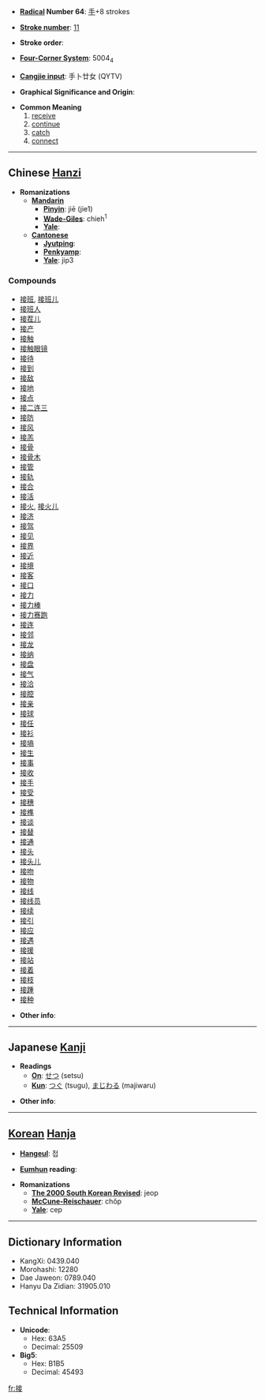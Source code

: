 * '''[[Wiktionary:Chinese radical index| Radical]] Number 64''': [[Wiktionary:Chinese radical index 手|手]]+8 strokes

* '''[[Wiktionary:Chinese total strokes index|Stroke number]]''': [[Wiktionary:Chinese total strokes index 11|11]]

* '''Stroke order''': 

* '''[[Wiktionary:Chinese four corner index|Four-Corner System]]''': 5004<sub>4</sub>

* '''[[Wiktionary:Chinese Cangjie index|Cangjie input]]''': 手卜廿女 (QYTV)

* '''Graphical Significance and Origin''': 

* '''Common Meaning'''
*# [[receive]]
*# [[continue]]
*# [[catch]]
*# [[connect]]


----

== Chinese [[Hanzi]] ==

* '''Romanizations'''
** '''[[Mandarin]]'''
*** '''[[Pinyin]]''': jiē (jie1)
*** '''[[Wade-Giles]]''': chieh<sup>1</sup>
*** '''[[Yale]]''': 
** '''[[Cantonese]]'''
*** '''[[Jyutping]]''':
*** '''[[Penkyamp]]''': 
*** '''[[Yale]]''': jip3

===Compounds===
*[[接班]], [[接班儿]]
*[[接班人]]
*[[接茬儿]]
*[[接产]]
*[[接触]]
*[[接触眼镜]]
*[[接待]]
*[[接到]]
*[[接敌]]
*[[接地]]
*[[接点]]
*[[接二连三]]
*[[接防]]
*[[接风]]
*[[接羔]]
*[[接骨]]
*[[接骨木]]
*[[接管]]
*[[接轨]]
*[[接合]]
*[[接活]]
*[[接火]], [[接火儿]]
*[[接济]]
*[[接驾]]
*[[接见]]
*[[接界]]
*[[接近]]
*[[接境]]
*[[接客]]
*[[接口]]
*[[接力]]
*[[接力棒]]
*[[接力赛跑]]
*[[接连]]
*[[接邻]]
*[[接龙]]
*[[接纳]]
*[[接盘]]
*[[接气]]
*[[接洽]]
*[[接腔]]
*[[接亲]]
*[[接球]]
*[[接任]]
*[[接衫]]
*[[接墒]]
*[[接生]]
*[[接事]]
*[[接收]]
*[[接手]]
*[[接受]]
*[[接穗]]
*[[接榫]]
*[[接谈]]
*[[接替]]
*[[接通]]
*[[接头]]
*[[接头儿]]
*[[接吻]]
*[[接物]]
*[[接线]]
*[[接线员]]
*[[接续]]
*[[接引]]
*[[接应]]
*[[接遇]]
*[[接援]]
*[[接站]]
*[[接着]]
*[[接枝]]
*[[接踵]]
*[[接种]]

* '''Other info''': 

----

== Japanese [[Kanji]] ==

* '''Readings'''
** '''[[On]]''': [[せつ]] (setsu)
** '''[[Kun]]''': [[つぐ]] (tsugu), [[まじわる]] (majiwaru)

* '''Other info''':  

----

== [[Korean]] [[Hanja]] ==

* '''[[Hangeul]]''': 접

* '''[[Eumhun]] reading''': 

* '''Romanizations'''
** '''[[The 2000 South Korean Revised Romanization|The 2000 South Korean Revised]]''': jeop
** '''[[McCune-Reischauer]]''': chŏp
** '''[[Yale]]''': cep

----

== Dictionary Information ==

* KangXi: 0439.040
* Morohashi: 12280
* Dae Jaweon: 0789.040
* Hanyu Da Zidian: 31905.010

== Technical Information ==

* '''Unicode''':
** Hex: 63A5
** Decimal: 25509
* '''Big5''':
** Hex: B1B5
** Decimal: 45493

[[fr:接]]